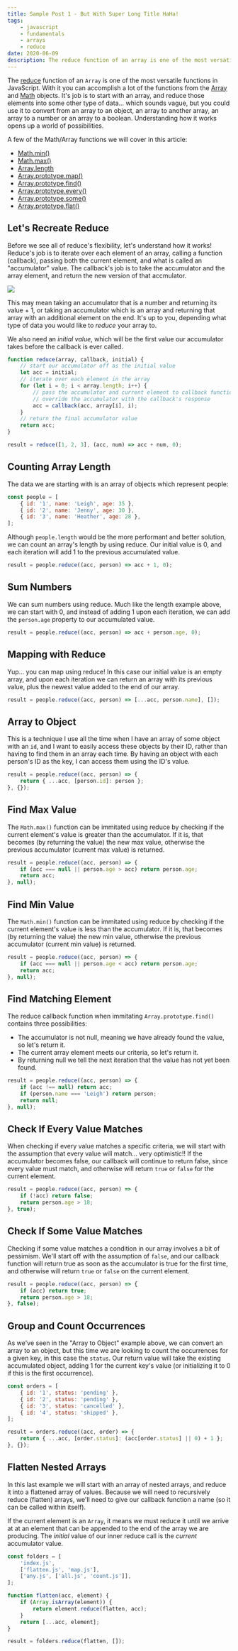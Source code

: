 ```yaml
---
title: Sample Post 1 - But With Super Long Title HaHa!
tags:
    - javascript
    - fundamentals
    - arrays
    - reduce
date: 2020-06-09
description: The reduce function of an array is one of the most versatile functions in JavaScript. With it you can accomplish a lot of the functions from array and math objects.
---
```


The [reduce](https://developer.mozilla.org/en-US/docs/Web/JavaScript/Reference/Global_Objects/Array/reduce) function of an `Array` is one of the most versatile functions in JavaScript. With it you can accomplish a lot of the functions from the [Array](https://developer.mozilla.org/en-US/docs/Web/JavaScript/Reference/Global_Objects/Array) and [Math](https://developer.mozilla.org/en-US/docs/Web/JavaScript/Reference/Global_Objects/Math) objects. It's job is to start with an array, and reduce those elements into some other type of data... which sounds vague, but you could use it to convert from an array to an object, an array to another array, an array to a number or an array to a boolean. Understanding how it works opens up a world of possibilities.

<YouTube id='NiLUGy1Mh4U' />

A few of the Math/Array functions we will cover in this article:

-   [Math.min()](https://developer.mozilla.org/en-US/docs/Web/JavaScript/Reference/Global_Objects/Math/min)
-   [Math.max()](https://developer.mozilla.org/en-US/docs/Web/JavaScript/Reference/Global_Objects/Math/max)
-   [Array.length](https://developer.mozilla.org/en-US/docs/Web/JavaScript/Reference/Global_Objects/Array/length)
-   [Array.prototype.map()](https://developer.mozilla.org/en-US/docs/Web/JavaScript/Reference/Global_Objects/Array/map)
-   [Array.prototype.find()](https://developer.mozilla.org/en-US/docs/Web/JavaScript/Reference/Global_Objects/Array/find)
-   [Array.prototype.every()](https://developer.mozilla.org/en-US/docs/Web/JavaScript/Reference/Global_Objects/Array/every)
-   [Array.prototype.some()](https://developer.mozilla.org/en-US/docs/Web/JavaScript/Reference/Global_Objects/Array/some)
-   [Array.prototype.flat()](https://developer.mozilla.org/en-US/docs/Web/JavaScript/Reference/Global_Objects/Array/flat)

## Let's Recreate Reduce

Before we see all of reduce's flexibility, let's understand how it works! Reduce's job is to iterate over each element of an array, calling a function (callback), passing both the current element, and what is called an "accumulator" value. The callback's job is to take the accumulator and the array element, and return the new version of that accmulator.

<Image src='/images/reduce.jpg' width={1703} height={980} />

This may mean taking an accumulator that is a number and returning its value + 1, or taking an accumulator which is an array and returning that array with an additional element on the end. It's up to you, depending what type of data you would like to _reduce_ your array to.

We also need an _initial value_, which will be the first value our accumulator takes before the callback is ever called.

```js
function reduce(array, callback, initial) {
    // start our accumulator off as the initial value
    let acc = initial;
    // iterate over each element in the array
    for (let i = 0; i < array.length; i++) {
        // pass the accumulator and current element to callback function
        // override the accumulator with the callback's response
        acc = callback(acc, array[i], i);
    }
    // return the final accumulator value
    return acc;
}

result = reduce([1, 2, 3], (acc, num) => acc + num, 0);
```

## Counting Array Length

The data we are starting with is an array of objects which represent people:

```js
const people = [
    { id: '1', name: 'Leigh', age: 35 },
    { id: '2', name: 'Jenny', age: 30 },
    { id: '3', name: 'Heather', age: 28 },
];
```

Although `people.length` would be the more performant and better solution, we can count an array's length by using reduce. Our initial value is 0, and each iteration will add 1 to the previous accumulated value.

```js
result = people.reduce((acc, person) => acc + 1, 0);
```

## Sum Numbers

We can sum numbers using reduce. Much like the length example above, we can start with 0, and instead of adding 1 upon each iteration, we can add the `person.age` property to our accumulated value.

```js
result = people.reduce((acc, person) => acc + person.age, 0);
```

## Mapping with Reduce

Yup... you can map using reduce! In this case our initial value is an empty array, and upon each iteration we can return an array with its previous value, plus the newest value added to the end of our array.

```js
result = people.reduce((acc, person) => [...acc, person.name], []);
```

## Array to Object

This is a technique I use all the time when I have an array of some object with an `id`, and I want to easily access these objects by their ID, rather than having to find them in an array each time. By having an object with each person's ID as the key, I can access them using the ID's value.

```js
result = people.reduce((acc, person) => {
    return { ...acc, [person.id]: person };
}, {});
```

## Find Max Value

The `Math.max()` function can be immitated using reduce by checking if the current element's value is greater than the accumulator. If it is, that becomes (by returning the value) the new max value, otherwise the previous accumulator (current max value) is returned.

```js
result = people.reduce((acc, person) => {
    if (acc === null || person.age > acc) return person.age;
    return acc;
}, null);
```

## Find Min Value

The `Math.min()` function can be immitated using reduce by checking if the current element's value is less than the accumulator. If it is, that becomes (by returning the value) the new min value, otherwise the previous accumulator (current min value) is returned.

```js
result = people.reduce((acc, person) => {
    if (acc === null || person.age < acc) return person.age;
    return acc;
}, null);
```

## Find Matching Element

The reduce callback function when immitating `Array.prototype.find()` contains three possibilities:

-   The accumulator is not null, meaning we have already found the value, so let's return it.
-   The current array element meets our criteria, so let's return it.
-   By returning null we tell the next iteration that the value has not yet been found.

```js
result = people.reduce((acc, person) => {
    if (acc !== null) return acc;
    if (person.name === 'Leigh') return person;
    return null;
}, null);
```

## Check If Every Value Matches

When checking if every value matches a specific criteria, we will start with the assumption that every value will match... very optimistic!! If the accumulator becomes false, our callback will continue to return false, since every value must match, and otherwise will return `true` or `false` for the current element.

```js
result = people.reduce((acc, person) => {
    if (!acc) return false;
    return person.age > 18;
}, true);
```

## Check If Some Value Matches

Checking if some value matches a condition in our array involves a bit of pessimism. We'll start off with the assumption of `false`, and our callback function will return true as soon as the accumulator is true for the first time, and otherwise will return `true` or `false` on the current element.

```js
result = people.reduce((acc, person) => {
    if (acc) return true;
    return person.age > 18;
}, false);
```

## Group and Count Occurrences

As we've seen in the "Array to Object" example above, we can convert an array to an object, but this time we are looking to count the occurrences for a given key, in this case the `status`. Our return value will take the existing accumulated object, adding 1 for the current key's value (or initializing it to 0 if this is the first occurrence).

```js
const orders = [
    { id: '1', status: 'pending' },
    { id: '2', status: 'pending' },
    { id: '3', status: 'cancelled' },
    { id: '4', status: 'shipped' },
];

result = orders.reduce((acc, order) => {
    return { ...acc, [order.status]: (acc[order.status] || 0) + 1 };
}, {});
```

## Flatten Nested Arrays

In this last example we will start with an array of nested arrays, and reduce it into a flattened array of values. Because we will need to recursively reduce (flatten) arrays, we'll need to give our callback function a name (so it can be called within itself).

If the current element is an `Array`, it means we must reduce it until we arrive at at an element that can be appended to the end of the array we are producing. The _initial_ value of our inner reduce call is the _current_ accumulator value.

```js
const folders = [
    'index.js',
    ['flatten.js', 'map.js'],
    ['any.js', ['all.js', 'count.js']],
];

function flatten(acc, element) {
    if (Array.isArray(element)) {
        return element.reduce(flatten, acc);
    }
    return [...acc, element];
}

result = folders.reduce(flatten, []);
```
